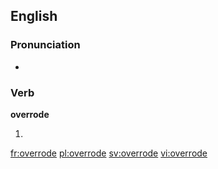 ==English==

===Pronunciation===
* {{IPA|/ˈovəɹəʊd/}}

===Verb===
'''overrode'''

# {{past tense of|[[override]]}}

[[fr:overrode]]
[[pl:overrode]]
[[sv:overrode]]
[[vi:overrode]]